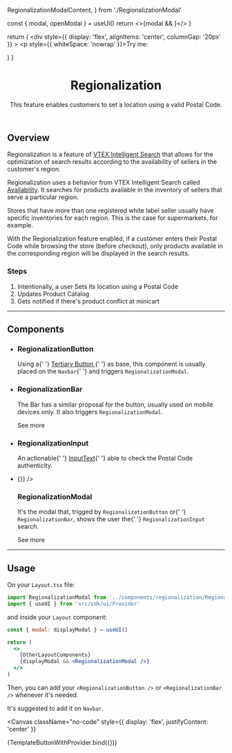 

  RegionalizationModalContent,
} from './RegionalizationModal'

<Meta title="Features/Regionalization/Overview" />

  const { modal, openModal } = useUI()
  return <>{modal && <RegionalizationModal />}</>
}

  return (
    <UIProvider>
      <div
        style={{ display: 'flex', alignItems: 'center', columnGap: '20px' }}
      >
        <p style={{ whiteSpace: 'nowrap' }}>Try me:</p>
        <RegionalizationButton />
        <TemplateRegionalizationModal />
      </div>
    </UIProvider>
  )
}

<header>

# Regionalization

This feature enables customers to set a location using a valid Postal Code.

</header>

## Overview

Regionalization is a feature of [VTEX Intelligent Search](https://help.vtex.com/en/tracks/vtex-intelligent-search--19wrbB7nEQcmwzDPl1l4Cb/3qgT47zY08biLP3d5os3DG) that allows for the optimization of search results according to the availability of sellers in the customer's region.

Regionalization uses a behavior from VTEX Intelligent Search called [Availability](https://help.vtex.com/en/tracks/vtex-intelligent-search--19wrbB7nEQcmwzDPl1l4Cb/7LMQbWK5nElIkXo0NK8Kux). It searches for products available in the inventory of sellers that serve a particular region.

Stores that have more than one registered white label seller usually have specific inventories for each region. This is the case for supermarkets, for example.

With the Regionalization feature enabled, if a customer enters their Postal Code while browsing the store (before checkout), only products available in the corresponding region will be displayed in the search results.

### Steps

1. Intentionally, a user Sets its location using a Postal Code
2. Updates Product Catalog
3. Gets notified if there's product conflict at minicart

---

## Components

<section className="sbdocs-list">
  <ul className="sbdocs-ul-row">
    <li>
      <div>
        <UIProvider>
          <RegionalizationButton />
          <TemplateRegionalizationModal />
        </UIProvider>
      </div>
      <article className="sbdocs-list-text">
        <h3>RegionalizationButton</h3>
        <p>
          Using a{' '}
          <a href="../?path=/docs/atoms-button--button#tertiary">
            Tertiary Button
          </a>{' '}
          as base, this component is usually placed on the <code>Navbar</code>{' '}
          and triggers
          <code>RegionalizationModal</code>.
        </p>
      </article>
    </li>
    <li>
      <div>
        <UIProvider>
          <RegionalizationBar />
          <TemplateRegionalizationModal />
        </UIProvider>
      </div>
      <article className="sbdocs-list-text">
        <h3>RegionalizationBar</h3>
        <p>
          The Bar has a similar proposal for the button, usually used on mobile
          devices only. It also triggers <code>RegionalizationModal</code>.
        </p>
        <ButtonLink
          variant="tertiary"
          href="../?path=/docs/features-regionalization-regionalizationbar--bar"
          data-fs-button-size="small"
        >
          See more
          <Icon name="ArrowRight" width="18" height="18" weight="bold" />
        </ButtonLink>
      </article>
    </li>
    <li>
      <div>
        <UIProvider>
          <RegionalizationInput />
        </UIProvider>
      </div>
      <article className="sbdocs-list-text">
        <h3>RegionalizationInput</h3>
        <p>
          An actionable{' '}
          <a href="../?path=/docs/atoms-inputtext--actionable">InputText</a>{' '}
          able to check the Postal Code authenticity.
        </p>
      </article>
    </li>
    <li>
      <div>
        <UIProvider>
          <RegionalizationModalContent onClose={() => {}} />
        </UIProvider>
      </div>
      <article className="sbdocs-list-text">
        <h3>RegionalizationModal</h3>
        <p>
          It's the modal that, trigged by <code>RegionalizationButton</code> or{' '}
          <code>RegionalizationBar</code>, shows the user the{' '}
          <code>RegionalizationInput</code> search.
        </p>
        <ButtonLink
          variant="tertiary"
          href="../?path=/docs/features-regionalization-regionalizationmodal--overview"
          data-fs-button-size="small"
        >
          See more
          <Icon name="ArrowRight" width="18" height="18" weight="bold" />
        </ButtonLink>
      </article>
    </li>
  </ul>
</section>

---

## Usage

On your `Layout.tsx` file:

```jsx
import RegionalizationModal from '../components/regionalization/RegionalizationModal'
import { useUI } from 'src/sdk/ui/Provider'
```

and inside your `Layout` component:

```jsx
const { modal: displayModal } = useUI()

return (
  <>
    {OtherLayoutComponents}
    {displayModal && <RegionalizationModal />}
  </>
)
```

Then, you can add your `<RegionalizationButton />` or `<RegionalizationBar />` whenever it's needed.

It's suggested to add it on `Navbar`.

<Canvas
  className="no-code"
  style={{ display: 'flex', justifyContent: 'center' }}
>
  <Story name="default-button">{TemplateButtonWithProvider.bind({})}</Story>
</Canvas>
